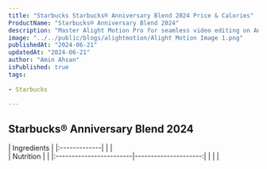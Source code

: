 ```yaml
---
title: "Starbucks Starbucks® Anniversary Blend 2024 Price & Calories"
ProductName: "Starbucks® Anniversary Blend 2024" 
description: "Master Alight Motion Pro for seamless video editing on Android, iOS, and Tablets with our ultimate guide, unlocking advanced features and elevating your skills in 2024!"
image: "../../public/blogs/alightmotion/Alight Motion Image 1.png"
publishedAt: "2024-06-21"
updatedAt: "2024-06-21"
author: "Amin Ahsan"
isPublished: true
tags:
 
- Starbucks
      
---
```


 
## Starbucks® Anniversary Blend 2024 
  
<div className="tables-container">
  <div className="table-wrapper">
    | Ingredients  |
    |:-------------|
    |              |

  </div>
  <div className="table-wrapper">
    | Nutrition               |                      |  
    |:------------------------|---------------------:|
    |                         |                      |
  </div>
</div>
<style jsx>{`
  .tables-container {
    display: flex;
    flex-direction: row;
    gap: 30px;
  }
  .table-wrapper {
    width: 500px; /* Adjust as needed */
  }
  @media (max-width: 768px) {
    .tables-container {
      flex-direction: column;
      gap: 0px; /* Adjust as needed */
    }
    .table-wrapper {
      width: 100%; /* Adjust as needed */
    }
  }
`}</style>
